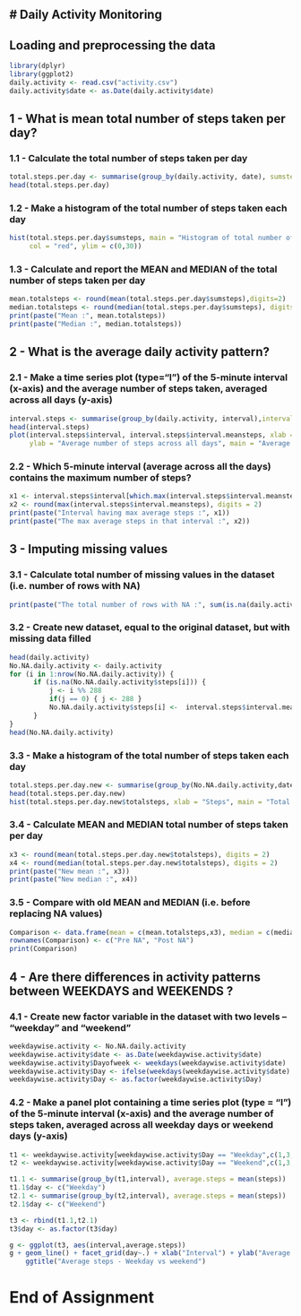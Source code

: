 # **Daily Activity Monitoring**
-------------------------------



## Loading and preprocessing the data

```{r}
library(dplyr)
library(ggplot2)
daily.activity <- read.csv("activity.csv")
daily.activity$date <- as.Date(daily.activity$date)
```



## 1 - What is mean total number of steps taken per day?



### 1.1 - Calculate the total number of steps taken per day

```{r}
total.steps.per.day <- summarise(group_by(daily.activity, date), sumsteps = sum(steps, na.rm = T))
head(total.steps.per.day)
```



### 1.2 - Make a histogram of the total number of steps taken each day

```{r}
hist(total.steps.per.day$sumsteps, main = "Histogram of total number of steps each day", xlab = "Steps", 
     col = "red", ylim = c(0,30))
```



### 1.3 - Calculate and report the MEAN and MEDIAN of the total number of steps taken per day

```{r}
mean.totalsteps <- round(mean(total.steps.per.day$sumsteps),digits=2)
median.totalsteps <- round(median(total.steps.per.day$sumsteps), digits = 2)
print(paste("Mean :", mean.totalsteps))
print(paste("Median :", median.totalsteps))
```



## 2 - What is the average daily activity pattern?


### 2.1 - Make a time series plot (type="l") of the 5-minute interval (x-axis) and the average number of steps taken, averaged across all days (y-axis)

```{r}
interval.steps <- summarise(group_by(daily.activity, interval),interval.meansteps = mean(steps, na.rm = T))
head(interval.steps)
plot(interval.steps$interval, interval.steps$interval.meansteps, xlab = "5 minute interval", col = "dark green",
     ylab = "Average number of steps across all days", main = "Average daily activity pattern", type = "l")
```



### 2.2 - Which 5-minute interval (average across all the days) contains the maximum number of steps?

```{r}
x1 <- interval.steps$interval[which.max(interval.steps$interval.meansteps)]
x2 <- round(max(interval.steps$interval.meansteps), digits = 2)
print(paste("Interval having max average steps :", x1))
print(paste("The max average steps in that interval :", x2))
```



## 3 - Imputing missing values


### 3.1 - Calculate total number of missing values in the dataset (i.e. number of rows with NA)

```{r}
print(paste("The total number of rows with NA :", sum(is.na(daily.activity$steps))))
```



### 3.2 - Create new dataset, equal to the original dataset, but with missing data filled

```{r}
head(daily.activity)
No.NA.daily.activity <- daily.activity
for (i in 1:nrow(No.NA.daily.activity)) {
      if (is.na(No.NA.daily.activity$steps[i])) {
          j <- i %% 288
          if(j == 0) { j <- 288 }
          No.NA.daily.activity$steps[i] <-  interval.steps$interval.meansteps[j]
      }
}
head(No.NA.daily.activity)
```



### 3.3 - Make a histogram of the total number of steps taken each day

```{r}
total.steps.per.day.new <- summarise(group_by(No.NA.daily.activity,date), totalsteps = sum(steps))
head(total.steps.per.day.new)
hist(total.steps.per.day.new$totalsteps, xlab = "Steps", main = "Total steps each day", col="blue", ylim=c(0,40))
```



### 3.4 - Calculate MEAN and MEDIAN total number of steps taken per day

```{r}
x3 <- round(mean(total.steps.per.day.new$totalsteps), digits = 2)
x4 <- round(median(total.steps.per.day.new$totalsteps), digits = 2)
print(paste("New mean :", x3))
print(paste("New median :", x4))
```



### 3.5 - Compare with old MEAN and MEDIAN (i.e. before replacing NA values)

```{r}
Comparison <- data.frame(mean = c(mean.totalsteps,x3), median = c(median.totalsteps,x4))
rownames(Comparison) <- c("Pre NA", "Post NA")
print(Comparison)
```



## 4 - Are there differences in activity patterns between WEEKDAYS and WEEKENDS ?



### 4.1 - Create new factor variable in the dataset with two levels – “weekday” and “weekend” 

```{r}
weekdaywise.activity <- No.NA.daily.activity
weekdaywise.activity$date <- as.Date(weekdaywise.activity$date)
weekdaywise.activity$Dayofweek <- weekdays(weekdaywise.activity$date)
weekdaywise.activity$Day <- ifelse(weekdays(weekdaywise.activity$date) %in% c("Saturday","Sunday"),"Weekend","Weekday")
weekdaywise.activity$Day <- as.factor(weekdaywise.activity$Day)
```



### 4.2 - Make a panel plot containing a time series plot (type = "l") of the 5-minute interval (x-axis) and the average number of steps taken, averaged across all weekday days or weekend days (y-axis)

```{r}
t1 <- weekdaywise.activity[weekdaywise.activity$Day == "Weekday",c(1,3,5)]
t2 <- weekdaywise.activity[weekdaywise.activity$Day == "Weekend",c(1,3,5)]

t1.1 <- summarise(group_by(t1,interval), average.steps = mean(steps))
t1.1$day <- c("Weekday")
t2.1 <- summarise(group_by(t2,interval), average.steps = mean(steps))
t2.1$day <- c("Weekend")

t3 <- rbind(t1.1,t2.1)
t3$day <- as.factor(t3$day)

g <- ggplot(t3, aes(interval,average.steps))
g + geom_line() + facet_grid(day~.) + xlab("Interval") + ylab("Average steps") + 
    ggtitle("Average steps - Weekday vs weekend")
```


# **End of Assignment**